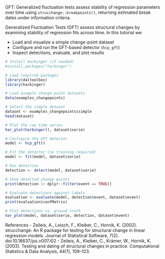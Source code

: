 GFT: Generalized fluctuation tests assess stability of regression parameters over time using `strucchange::breakpoints()`, returning estimated break dates under information criteria.

Generalized Fluctuation Tests (GFT) assess structural changes by examining stability of regression fits across time. In this tutorial we:

- Load and visualize a simple change-point dataset
- Configure and run the GFT-based detector (`hcp_gft`)
- Inspect detections, evaluate, and plot results

```r
# Install Harbinger (if needed)
#install.packages("harbinger")
```

```r
# Load required packages
library(daltoolbox)
library(harbinger) 
```

```r
# Load example change-point datasets
data(examples_changepoints)
```

```r
# Select the simple dataset
dataset <- examples_changepoints$simple
head(dataset)
```

```r
# Plot the raw time series
har_plot(harbinger(), dataset$serie)
```

```r
# Configure the GFT detector
model <- hcp_gft()
```

```r
# Fit the detector (no training required)
model <- fit(model, dataset$serie)
```

```r
# Run detection
detection <- detect(model, dataset$serie)
```

```r
# Show detected change points
print(detection |> dplyr::filter(event == TRUE))
```

```r
# Evaluate detections against labels
evaluation <- evaluate(model, detection$event, dataset$event)
print(evaluation$confMatrix)
```

```r
# Plot detections vs. ground truth
har_plot(model, dataset$serie, detection, dataset$event)
```

References 
- Zeileis, A., Leisch, F., Kleiber, C., Hornik, K. (2002). strucchange: An R package for testing for structural change in linear regression models. Journal of Statistical Software, 7(2). doi:10.18637/jss.v007.i02
- Zeileis, A., Kleiber, C., Krämer, W., Hornik, K. (2003). Testing and dating of structural changes in practice. Computational Statistics & Data Analysis, 44(1), 109–123.
